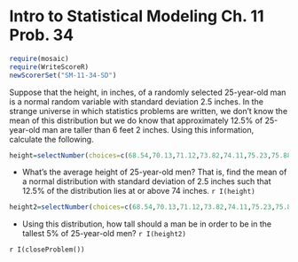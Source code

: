 Intro to Statistical Modeling Ch. 11 Prob. 34
========================================================
```r
require(mosaic)
require(WriteScoreR)
newScorerSet("SM-11-34-SD")
```

Suppose that the height, in inches, of a randomly selected 25-year-old man is a normal random variable with standard deviation 2.5 inches. In the strange universe in which statistics problems are written, we don't know the mean of this distribution but we do know that approximately 12.5% of 25-year-old man are taller than 6 feet 2 inches.  Using this information, calculate the following.

```r
height=selectNumber(choices=c(68.54,70.13,71.12,73.82,74.11,75.23,75.88,76.14), correct=c(71.12), totalPts=1, name="mean")
``` 
* What's the average height of 25-year-old men?  That is, find the mean
of a normal distribution with standard deviation of 2.5 inches such
that 12.5% of the distribution lies at or above 74 inches. `r I(height)`

```r
height2=selectNumber(choices=c(68.54,70.13,71.12,73.82,74.11,75.23,75.88,76.14), correct=c(75.23), totalPts=1, name="5percent")
```
* Using this distribution, how tall should a man be in order to be in the tallest 5% of 25-year-old men? `r I(height2)`

`r I(closeProblem())`
